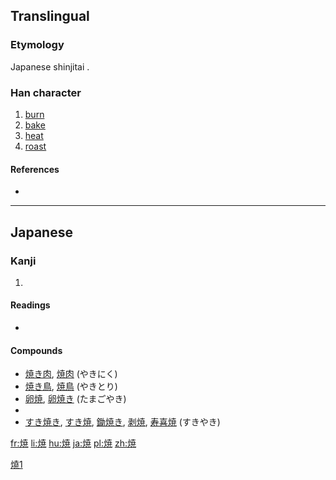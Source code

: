 {{also|燒|烧}}
==Translingual==
{{ja-forms|焼|[[烧]]|[[燒]]}}
===Etymology===
Japanese shinjitai {{Han simp|燒|f=堯|t=尭}}.

===Han character===
{{Han char|rn=86|rad=火|as=08|sn=12|four=|canj=火十廿山 (FJTU)}}

# [[burn]]
# [[bake]]
# [[heat]]
# [[roast]]

====References====
* {{Han ref|kx=0675.191|dkj=19166|hdz=32208.041|uh=713C|ud=28988}}

----

==Japanese==

===Kanji===
{{ja-kanji|grade=4|rs=火08|style=s|kyu=燒}}

# {{defn|lang=ja|sort=火08}}

====Readings====
* {{ja-readings|on=[[しょう]] (shō)|kun=[[やく]] (yaku), [[やき]] (yaki)}}

====Compounds====
* [[焼き肉]], [[焼肉]] (やきにく)
* [[焼き鳥]], [[焼鳥]] (やきとり)
* [[卵焼]], [[卵焼き]] (たまごやき)
* {{term|夕焼け||sunset|tr=ゆうやけ, yūyake|lang=ja|sc=Jpan}}
* [[すき焼き]], [[すき焼]], [[鋤焼き]], [[剥焼]], [[寿喜焼]] (すきやき)

[[Category:CJKV characters simplified differently in Japan and China|燒1]]

[[fr:焼]]
[[li:焼]]
[[hu:焼]]
[[ja:焼]]
[[pl:焼]]
[[zh:焼]]